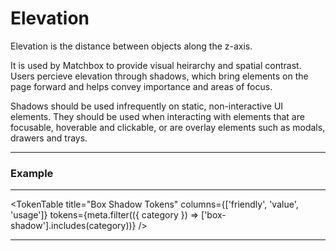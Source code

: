
# Elevation

Elevation is the distance between objects along the z-axis.

It is used by Matchbox to provide visual heirarchy and spatial contrast. Users percieve elevation through shadows, which bring elements on the page forward and helps convey importance and areas of focus.

Shadows should be used infrequently on static, non-interactive UI elements. They should be used when interacting with elements that are focusable, hoverable and clickable, or are overlay elements such as modals, drawers and trays.

---

### Example

<ElevationExample />

---

<TokenTable
  title="Box Shadow Tokens"
  columns={['friendly', 'value', 'usage']}
  tokens={meta.filter(({ category }) => ['box-shadow'].includes(category))}
/>

---
